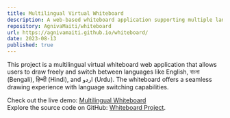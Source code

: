 ```yaml
---
title: Multilingual Virtual Whiteboard
description: A web-based whiteboard application supporting multiple languages including English, Bengali, Hindi, and Urdu.
repository: AgnivaMaiti/whiteboard
url: https://agnivamaiti.github.io/whiteboard/
date: 2023-08-13
published: true
---
```


This project is a multilingual virtual whiteboard web application that allows users to draw freely and switch between languages like English, বাংলা (Bengali), हिन्दी (Hindi), and اردو (Urdu). The whiteboard offers a seamless drawing experience with language switching capabilities.

Check out the live demo: [Multilingual Whiteboard](https://agnivamaiti.github.io/whiteboard/)  
Explore the source code on GitHub: [Whiteboard Project](https://github.com/AgnivaMaiti/whiteboard).
